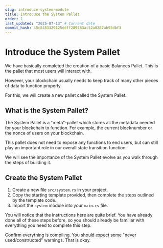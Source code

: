 ```yaml
---
slug: introduce-system-module
title: Introduce the System Pallet
order: 1
last_updated: "2025-07-13" # Current date
commit_hash: 45c8483329125ddff289783ac52a0287ab95dbf3
---
```


# Introduce the System Pallet

We have basically completed the creation of a basic Balances Pallet. This is the pallet that most users will interact with.

However, your blockchain usually needs to keep track of many other pieces of data to function properly.

For this, we will create a new pallet called the System Pallet.

## What is the System Pallet?

The System Pallet is a "meta"-pallet which stores all the metadata needed for your blockchain to function. For example, the current blocknumber or the nonce of users on your blockchain.

This pallet does not need to expose any functions to end users, but can still play an important role in our overall state transition function.

We will see the importance of the System Pallet evolve as you walk through the steps of building it.

## Create the System Pallet

1. Create a new file `src/system.rs` in your project.
2. Copy the starting template provided, then complete the steps outlined by the template code.
3. Import the `system` module into your `main.rs` file.

You will notice that the instructions here are quite brief. You have already done all of these steps before, so you should already be familiar with everything you need to complete this step.

Confirm everything is compiling. You should expect some "never used/constructed" warnings. That is okay.
